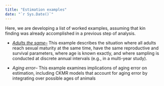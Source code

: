 ```yaml
---
title: "Estimation examples"
date: "`r Sys.Date()`"
---
```


Here, we are developing a list of worked examples, assuming that kin finding was already accomplished in a previous step of analysis.  

* [*Adults the same--*](./adults_the_same.html) This example describes the situation where all adults reach sexual maturity at the same time, have the same reproductive and survival parameters, where age is known exactly, and where sampling is conducted at discrete annual intervals (e.g., in a multi-year study).

* *Aging error--* This example examines implications of aging error on estimation, including CKMR models that account for aging error by integrating over possible ages of animals




